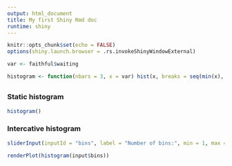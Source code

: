 ```yaml
---
output: html_document
title: My first Shiny Rmd doc
runtime: shiny
---
```


```r
knitr::opts_chunk$set(echo = FALSE)
options(shiny.launch.browser = .rs.invokeShinyWindowExternal)
```

```r
var <- faithful$waiting
```

```r
histogram <- function(nbars = 3, x = var) hist(x, breaks = seq(min(x), max(x), length.out = nbars + 1))
```

## {.tabset}

### Static histogram

```r
histogram()
```

### Intercative histogram

```r
sliderInput(inputId = "bins", label = "Number of bins:", min = 1, max = 50, value = 30)
```

```r
renderPlot(histogram(input$bins))
```

